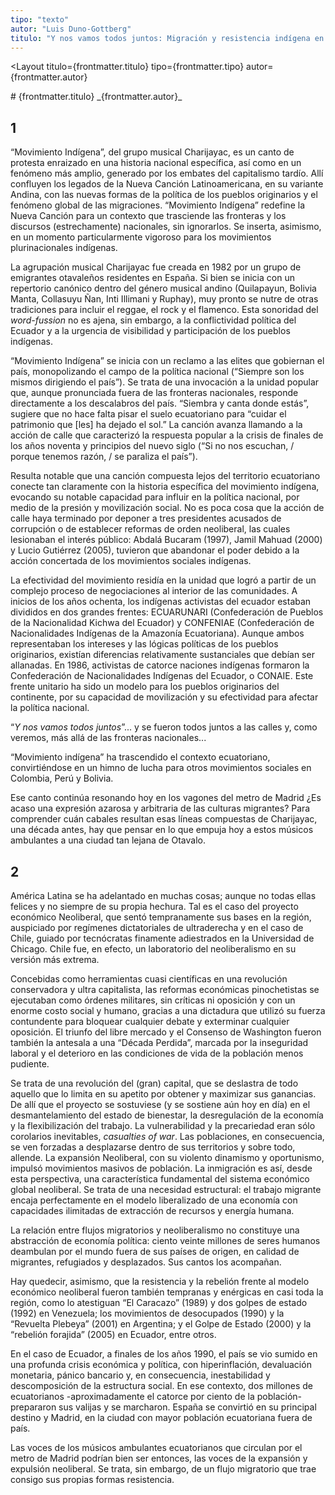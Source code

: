```yaml
---
tipo: "texto"
autor: "Luis Duno-Gottberg"
titulo: "Y nos vamos todos juntos: Migración y resistencia indígena en el contexto de la hegemonía neoliberal"
---
```



<Layout
  titulo={frontmatter.titulo}
  tipo={frontmatter.tipo}
  autor={frontmatter.autor}
>

<Prose>
# {frontmatter.titulo}
_{frontmatter.autor}_

## 1

“Movimiento Indígena”, del grupo musical Charijayac, es un canto de protesta enraizado en una historia nacional específica, así como en un fenómeno más amplio, generado por los embates del capitalismo tardío. Allí confluyen los legados de la Nueva Canción Latinoamericana, en su variante Andina, con las nuevas formas de la política de los pueblos originarios y el fenómeno global de las migraciones. “Movimiento Indígena” redefine la Nueva Canción para un contexto que trasciende las fronteras y los discursos (estrechamente) nacionales, sin ignorarlos. Se inserta, asimismo, en un momento particularmente vigoroso para los movimientos plurinacionales indígenas.

La agrupación musical Charijayac fue creada en 1982 por un grupo de emigrantes otavaleños residentes en España. Si bien se inicia con un repertorio canónico dentro del género musical andino (Quilapayun, Bolivia Manta, Collasuyu Ñan, Inti Illimani y Ruphay), muy pronto se nutre de otras tradiciones para incluir el reggae, el rock y el flamenco. Esta sonoridad del _word-fussion_ no es ajena, sin embargo, a la conflictividad política del Ecuador y a la urgencia de visibilidad y participación de los pueblos indígenas.

“Movimiento Indígena” se inicia con un reclamo a las elites que gobiernan el país, monopolizando el campo de la política nacional (“Siempre son los mismos dirigiendo el país”). Se trata de una invocación a la unidad popular que, aunque pronunciada fuera de las fronteras nacionales, responde directamente a los descalabros del país. “Siembra y canta donde estás”, sugiere que no hace falta pisar el suelo ecuatoriano para “cuidar el patrimonio que [les] ha dejado el sol.” La canción avanza llamando a la acción de calle que caracterizó la respuesta popular a la crisis de finales de los años noventa y principios del nuevo siglo (“Si no nos escuchan, / porque tenemos razón, / se paraliza el país”).

Resulta notable que una canción compuesta lejos del territorio ecuatoriano conecte tan claramente con la historia específica del movimiento indígena, evocando su notable capacidad para influir en la política nacional, por medio de la presión y movilización social. No es poca cosa que la acción de calle haya terminado por deponer a tres presidentes acusados de corrupción o de establecer reformas de orden neoliberal, las cuales lesionaban el interés público: Abdalá Bucaram (1997), Jamil Mahuad (2000) y Lucio Gutiérrez (2005), tuvieron que abandonar el poder debido a la acción concertada de los movimientos sociales indígenas.

La efectividad del movimiento residía en la unidad que logró a partir de un complejo proceso de negociaciones al interior de las comunidades. A inicios de los años ochenta, los indígenas activistas del ecuador estaban divididos en dos grandes frentes: ECUARUNARI (Confederación de Pueblos de la Nacionalidad Kichwa del Ecuador) y CONFENIAE (Confederación de Nacionalidades Indígenas de la Amazonía Ecuatoriana). Aunque ambos representaban los intereses y las lógicas políticas de los pueblos originarios, existían diferencias relativamente sustanciales que debían ser allanadas. En 1986, activistas de catorce naciones indígenas formaron la Confederación de Nacionalidades Indígenas del Ecuador, o CONAIE. Este frente unitario ha sido un modelo para los pueblos originarios del continente, por su capacidad de movilización y su efectividad para afectar la política nacional.

<ImageCaption
  mobileImgUrl={imageConf}
  desktopImgUrl={imageConf}
  alt="Confederación de Nacionalidades Indígenas del Ecuador conmemoró los 25 años de Constitución"
  caption=" Confederación de Nacionalidades Indígenas del Ecuador conmemoró los 25 años de Constitución. Fotografia de Hugo Ortiz Ron (CC Attribution-Share Alike 2.0 Generic)"
  clase=""
  hasCaption={true}
/>

“_Y nos vamos todos juntos_”... y se fueron todos juntos a las calles y, como veremos, más allá de las fronteras nacionales...

“Movimiento indígena” ha trascendido el contexto ecuatoriano, convirtiéndose en un himno de lucha para otros movimientos sociales en Colombia, Perú y Bolivia.

Ese canto continúa resonando hoy en los vagones del metro de Madrid ¿Es acaso una expresión azarosa y arbitraria de las culturas migrantes? Para comprender cuán cabales resultan esas líneas compuestas de Charijayac, una década antes, hay que pensar en lo que empuja hoy a estos músicos ambulantes a una ciudad tan lejana de Otavalo.

<ImageCaption
  mobileImgUrl={imageProtestasEcuador1}
  desktopImgUrl={imageProtestasEcuador1}
  alt="Crisis ecuatoriana en 2019"
  caption="Crisis ecuatoriana en 2019. Fotografía: LLs (BY-SA 4.0)"
  clase=""
  hasCaption={true}
/>

<ImageCaption
  mobileImgUrl={imageProtestasEcuador3}
  desktopImgUrl={imageProtestasEcuador3}
  alt="Crisis ecuatoriana en 2019"
  caption="Crisis ecuatoriana en 2019. Fotografía: LLs (BY-SA 4.0)"
  clase=""
  hasCaption={true}
/>

## 2

América Latina se ha adelantado en muchas cosas; aunque no todas ellas felices y no siempre de su propia hechura. Tal es el caso del proyecto económico Neoliberal, que sentó tempranamente sus bases en la región, auspiciado por regímenes dictatoriales de ultraderecha y en el caso de Chile, guiado por tecnócratas finamente adiestrados en la Universidad de Chicago. Chile fue, en efecto, un laboratorio del neoliberalismo en su versión más extrema.

Concebidas como herramientas cuasi científicas en una revolución conservadora y ultra capitalista, las reformas económicas pinochetistas se ejecutaban como órdenes militares, sin críticas ni oposición y con un enorme costo social y humano, gracias a una dictadura que utilizó su fuerza contundente para bloquear cualquier debate y exterminar cualquier oposición. El triunfo del libre mercado y el Consenso de Washington fueron también la antesala a una “Década Perdida”, marcada por la inseguridad laboral y el deterioro en las condiciones de vida de la población menos pudiente.

Se trata de una revolución del (gran) capital, que se deslastra de todo aquello que lo limita en su apetito por obtener y maximizar sus ganancias. De allí que el proyecto se sostuviese (y se sostiene aún hoy en día) en el desmantelamiento del estado de bienestar, la desregulación de la economía y la flexibilización del trabajo. La vulnerabilidad y la precariedad eran sólo corolarios inevitables, _casualties of war_. Las poblaciones, en consecuencia, se ven forzadas a desplazarse dentro de sus territorios y sobre todo, allende. La expansión Neoliberal, con su violento dinamismo y oportunismo, impulsó movimientos masivos de población. La inmigración es así, desde esta perspectiva, una característica fundamental del sistema económico global neoliberal. Se trata de una necesidad estructural: el trabajo migrante encaja perfectamente en el modelo liberalizado de una economía con capacidades ilimitadas de extracción de recursos y energía humana.

La relación entre flujos migratorios y neoliberalismo no constituye una abstracción de economía política: ciento veinte millones de seres humanos deambulan por el mundo fuera de sus países de origen, en calidad de migrantes, refugiados y desplazados. Sus cantos los acompañan.

Hay quedecir, asimismo, que la resistencia y la rebelión frente al modelo económico neoliberal fueron también tempranas y enérgicas en casi toda la región, como lo atestiguan “El Caracazo” (1989) y dos golpes de estado (1992) en Venezuela; los movimientos de desocupados (1990) y la “Revuelta Plebeya” (2001) en Argentina; y el Golpe de Estado (2000) y la “rebelión forajida” (2005) en Ecuador, entre otros.

En el caso de Ecuador, a finales de los años 1990, el país se vio sumido en una profunda crisis económica y política, con hiperinflación, devaluación monetaria, pánico bancario y, en consecuencia, inestabilidad y descomposición de la estructura social. En ese contexto, dos millones de ecuatorianos -aproximadamente el catorce por ciento de la población- prepararon sus valijas y se marcharon. España se convirtió en su principal destino y Madrid, en la ciudad con mayor población ecuatoriana fuera de país.

Las voces de los músicos ambulantes ecuatorianos que circulan por el metro de Madrid podrían bien ser entonces, las voces de la expansión y expulsión neoliberal. Se trata, sin embargo, de un flujo migratorio que trae consigo sus propias formas resistencia.

[^1]: Gracias a Martha Cecilia Rodríguez por compartir notas sobre su Ecuador natal.

</Prose>
</Layout>
